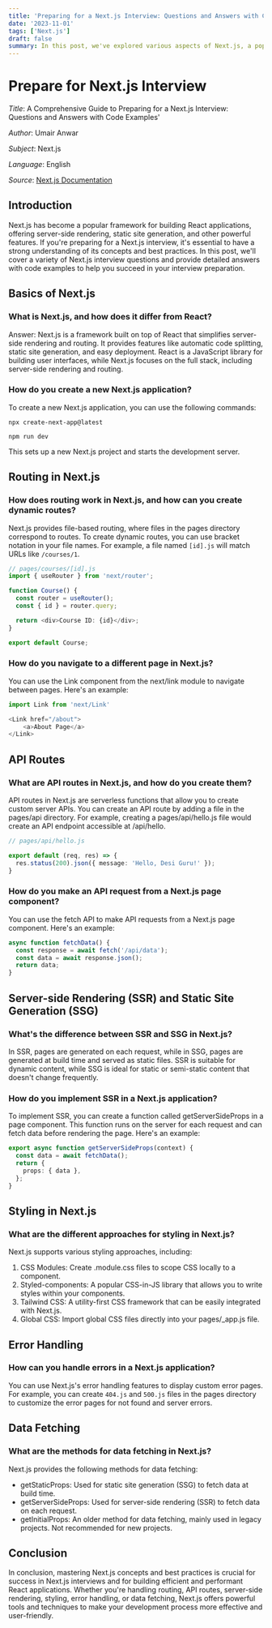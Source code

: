 ```yaml
---
title: 'Preparing for a Next.js Interview: Questions and Answers with Code Examples'
date: '2023-11-01'
tags: ['Next.js']
draft: false
summary: In this post, we've explored various aspects of Next.js, a popular framework for building React applications. We've covered the basics of Next.js, its routing mechanisms, API routes, server-side rendering (SSR), and static site generation (SSG), styling options, error handling, and data fetching methods. These topics are essential for anyone preparing for a Next.js interview or looking to build robust React applications with Next.js...
---
```


# Prepare for Next.js Interview

_Title_: A Comprehensive Guide to Preparing for a Next.js Interview: Questions and Answers with Code Examples'

_Author_: Umair Anwar

_Subject_: Next.js

_Language_: English

_Source_: [Next.js Documentation](https://nextjs.org/docs)

## Introduction
Next.js has become a popular framework for building React applications, offering server-side rendering, static site generation, and other powerful features. If you're preparing for a Next.js interview, it's essential to have a strong understanding of its concepts and best practices. In this post, we'll cover a variety of Next.js interview questions and provide detailed answers with code examples to help you succeed in your interview preparation.

## Basics of Next.js
### What is Next.js, and how does it differ from React?
Answer: Next.js is a framework built on top of React that simplifies server-side rendering and routing. It provides features like automatic code splitting, static site generation, and easy deployment. React is a JavaScript library for building user interfaces, while Next.js focuses on the full stack, including server-side rendering and routing.

### How do you create a new Next.js application?
To create a new Next.js application, you can use the following commands:
```
npx create-next-app@latest
```
```
npm run dev
```
This sets up a new Next.js project and starts the development server.

## Routing in Next.js
### How does routing work in Next.js, and how can you create dynamic routes?
Next.js provides file-based routing, where files in the pages directory correspond to routes. To create dynamic routes, you can use bracket notation in your file names. For example, a file named `[id].js` will match URLs like `/courses/1`.
```typescript
// pages/courses/[id].js
import { useRouter } from 'next/router';

function Course() {
  const router = useRouter();
  const { id } = router.query;

  return <div>Course ID: {id}</div>;
}

export default Course;

```

### How do you navigate to a different page in Next.js?
You can use the Link component from the next/link module to navigate between pages. Here's an example:
```typescript
import Link from 'next/Link'

<Link href="/about">
    <a>About Page</a>
</Link>
```

## API Routes
### What are API routes in Next.js, and how do you create them?
API routes in Next.js are serverless functions that allow you to create custom server APIs. You can create an API route by adding a file in the pages/api directory. For example, creating a pages/api/hello.js file would create an API endpoint accessible at /api/hello.
```typescript
// pages/api/hello.js

export default (req, res) => {
  res.status(200).json({ message: 'Hello, Desi Guru!' });
}
```

### How do you make an API request from a Next.js page component?
You can use the fetch API to make API requests from a Next.js page component. Here's an example:
```typescript
async function fetchData() {
  const response = await fetch('/api/data');
  const data = await response.json();
  return data;
}
```

## Server-side Rendering (SSR) and Static Site Generation (SSG)
### What's the difference between SSR and SSG in Next.js?
In SSR, pages are generated on each request, while in SSG, pages are generated at build time and served as static files. SSR is suitable for dynamic content, while SSG is ideal for static or semi-static content that doesn't change frequently.

### How do you implement SSR in a Next.js application?
To implement SSR, you can create a function called getServerSideProps in a page component. This function runs on the server for each request and can fetch data before rendering the page. Here's an example:
```typescript
export async function getServerSideProps(context) {
  const data = await fetchData();
  return {
    props: { data },
  };
}
```

## Styling in Next.js
### What are the different approaches for styling in Next.js?
Next.js supports various styling approaches, including:
1. CSS Modules: Create .module.css files to scope CSS locally to a component.
2. Styled-components: A popular CSS-in-JS library that allows you to write styles within your components.
3. Tailwind CSS: A utility-first CSS framework that can be easily integrated with Next.js.
4. Global CSS: Import global CSS files directly into your pages/_app.js file.

## Error Handling
### How can you handle errors in a Next.js application?
You can use Next.js's error handling features to display custom error pages. For example, you can create `404.js` and `500.js` files in the pages directory to customize the error pages for not found and server errors.


## Data Fetching
### What are the methods for data fetching in Next.js?
Next.js provides the following methods for data fetching:
* getStaticProps: Used for static site generation (SSG) to fetch data at build time.
* getServerSideProps: Used for server-side rendering (SSR) to fetch data on each request.
* getInitialProps: An older method for data fetching, mainly used in legacy projects. Not recommended for new projects.

## Conclusion
In conclusion, mastering Next.js concepts and best practices is crucial for success in Next.js interviews and for building efficient and performant React applications. Whether you're handling routing, API routes, server-side rendering, styling, error handling, or data fetching, Next.js offers powerful tools and techniques to make your development process more effective and user-friendly.

